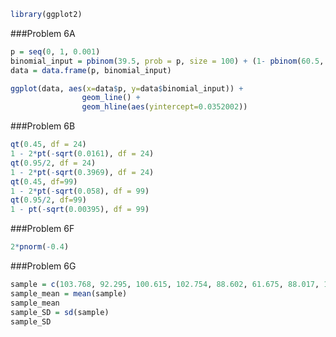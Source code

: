 
```{r}
library(ggplot2)
```

###Problem 6A
```{r}
p = seq(0, 1, 0.001)
binomial_input = pbinom(39.5, prob = p, size = 100) + (1- pbinom(60.5, prob = p, size = 100))
data = data.frame(p, binomial_input)

ggplot(data, aes(x=data$p, y=data$binomial_input)) + 
                geom_line() +
                geom_hline(aes(yintercept=0.0352002))
```


###Problem 6B
```{r}
qt(0.45, df = 24)
1 - 2*pt(-sqrt(0.0161), df = 24)
qt(0.95/2, df = 24)
1 - 2*pt(-sqrt(0.3969), df = 24)
qt(0.45, df=99)
1 - 2*pt(-sqrt(0.058), df = 99)
qt(0.95/2, df=99)
1 - pt(-sqrt(0.00395), df = 99)
```


###Problem 6F
```{r}
2*pnorm(-0.4)
```


###Problem 6G
```{r}
sample = c(103.768, 92.295, 100.615, 102.754, 88.602, 61.675, 88.017, 108.579, 73.003, 90.677, 71.210, 73.154, 123.086, 84.023, 82.115, 106.755, 91.052, 76.014, 89.222, 90.479)
sample_mean = mean(sample)
sample_mean
sample_SD = sd(sample)
sample_SD
```

